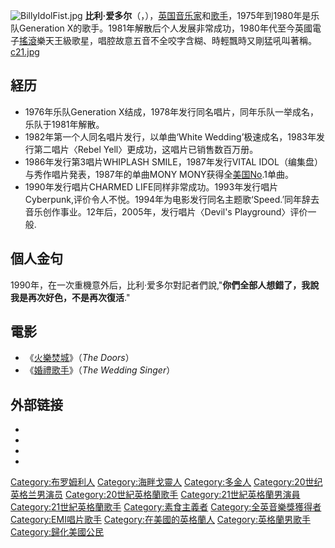 {{noteTA
|T=zh-hans:比利·爱多尔; zh-tw:比利·艾鐸;
|1=zh-hans:爱多尔; zh-tw:艾鐸;}}
[[File:BillyIdolFist.jpg|thumb]]
'''比利·爱多尔'''（'''{{lang|en|Billy Idol}}'''，{{bd|1955年|11月30日|catIdx=I}}），[[英国|英国]][[音乐家|音乐家]]和[[歌手|歌手]]，1975年到1980年是乐队Generation X的歌手。1981年解散后个人发展非常成功，1980年代至今英國電子[[搖滾|搖滾]]樂天王級歌星，唱腔故意五音不全咬字含糊、時輕飄時又剛猛吼叫著稱。 [http://www.billyidol.com/lynn c21.jpg]{{dead link|date=2018年3月 |bot=InternetArchiveBot |fix-attempted=yes }}

== 経历 ==
*1976年乐队Generation X结成，1978年发行同名唱片，同年乐队一举成名，乐队于1981年解散。 
*1982年第一个人同名唱片发行，以单曲‘White Wedding’极速成名，1983年发行第二唱片〈Rebel Yell〉更成功，这唱片已销售数百万册。 
*1986年发行第3唱片WHIPLASH SMILE，1987年发行VITAL IDOL（编集盘）与秀作唱片発表，1987年的单曲MONY MONY获得全[[美国|美国]]No.1单曲。 
*1990年发行唱片CHARMED LIFE同样非常成功。1993年发行唱片Cyberpunk,评价令人不悦。1994年为电影发行同名主题歌‘Speed.’同年辞去音乐创作事业。12年后，2005年，发行唱片〈Devil's Playground〉评价一般.

== 個人金句 ==
1990年，在一次重機意外后，比利·爱多尔對記者們說,"'''你們全部人想錯了，我說我是再次好色，不是再次復活'''."

==電影==
*《[[火樂焚城|火樂焚城]]》（''The Doors''）
*《[[婚禮歌手|婚禮歌手]]》（''The Wedding Singer''）

==外部链接==
* {{Official|https://billyidol.net/}}
* {{Twitter|billyidol}}
* {{Facebook|BillyIdol}}
* {{Instagram|billyidol/}}

{{DEFAULTSORT:Idol, Billy}}
[[Category:布罗姆利人|Category:布罗姆利人]]
[[Category:海畔戈靈人|Category:海畔戈靈人]]
[[Category:多金人|Category:多金人]]
[[Category:20世纪英格兰男演员|Category:20世纪英格兰男演员]]
[[Category:20世紀英格蘭歌手|Category:20世紀英格蘭歌手]]
[[Category:21世紀英格蘭男演員|Category:21世紀英格蘭男演員]]
[[Category:21世紀英格蘭歌手|Category:21世紀英格蘭歌手]]
[[Category:素食主義者|Category:素食主義者]]
[[Category:全英音樂獎獲得者|Category:全英音樂獎獲得者]]
[[Category:EMI唱片歌手|Category:EMI唱片歌手]]
[[Category:在美國的英格蘭人|Category:在美國的英格蘭人]]
[[Category:英格蘭男歌手|Category:英格蘭男歌手]]
[[Category:歸化美國公民|Category:歸化美國公民]]